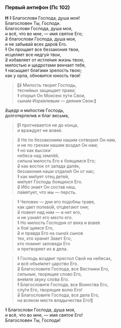 ### Первый антифон (Пс 102)

**Н** ~~1~~ Благослови Господа, душа моя!  
Благословен Ты, Господи.  
Благослови Господа, душа моя,  
и всё, что во мне, — имя святое Его;  
~~2~~ благослови Господа, душа моя,  
и не забывай всех даро́в Его.  
~~1~~ Он прощает все беззакония твои,  
исцеляет все недгу́и твои,  
~~2~~ избавляет от истле́ния жизнь твою,  
милостью и щедротами венчает тебя,  
~~1~~ насыщает бла́гами зрелость твою;  
как у орла, обновится юность твоя!

> **[**~~2~~ Милость творит Господь,  
> тесни́мых защищает права́;  
> ~~1~~ открыл Он Моисею пути Свои,  
> сына́м Изра́илевым — деяния Свои:**]**

~~2~~щедр и ми́лостив Господь,  
долготерпелив и благ весьма,

> **[**~~1~~ прогневается не до конца,  
> и враждует не вове́к.

> ~~2~~ Не по беззакониям нашим сотворил Он нам,  
> и не по грехам нашим воздал Он нам;  
> ~~1~~ но как высоки́  
> небеса над землёй,  
> сильна́ милость Его к боящимся Его;  
> ~~2~~ как восток от запада далёк,  
> беззакония наши отдали́л Он от нас;  
> ~~1~~ как ми́лует отец детей,  
> ми́лует Господь боящихся Его.  
> ~~2~~ Ибо знает Он состав наш,  
> па́мятует, что мы — персть.

> ~~1~~ Человек — дни его подобны траве,  
> как цвет полево́й, отцветают они;  
> ~~2~~ повеет над ним — и нет его,  
> и не узна́ет его место его.  
> ~~1~~ Но милость Господня от века и вове́к  
> к боя´щимся Его,  
> ~~2~~ и правда Его на сына́х сынов  
> тех, кто хранит Завет Его,  
> кто помнит заповеди Его  
> и претворяет их в дела.

> ~~1~~ Господь воздвиг престол Свой на небесах,  
> и всё объе́млет царство Его.  
> ~~2~~ Благословите Господа, все Вестники Его,  
> сильные, творящие слово Его,  
> вне́мля звуку сло́ва Его.  
> ~~1~~ Благословите Господа, все Воинства Его,  
> слу́ги Его, творящие волю Его!  
> ~~2~~ Благословите Господа, все дела Его,  
> на всяком месте владычества Его!**]**

~~1~~ Благослови Господа, душа моя,  
и всё, что во мне, — имя святое Его!  
Благословен Ты, Господи!
